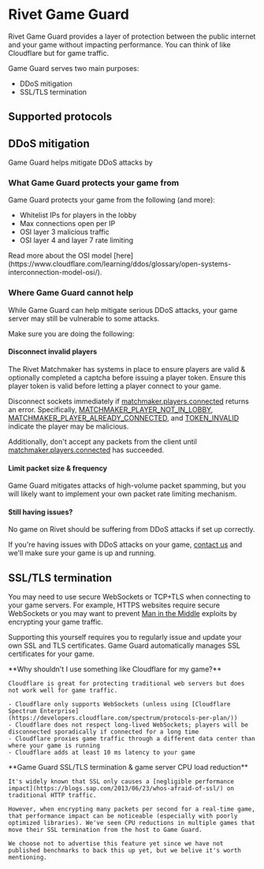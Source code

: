# Rivet Game Guard

Rivet Game Guard provides a layer of protection between the public internet and your game without impacting performance. You can think of like Cloudflare but for game traffic.

Game Guard serves two main purposes:

- DDoS mitigation
- SSL/TLS termination

## Supported protocols

<Snippet file='protocol-support-matrix.mdx' />

## DDoS mitigation

Game Guard helps mitigate DDoS attacks by

### What Game Guard protects your game from

Game Guard protects your game from the following (and more):

- Whitelist IPs for players in the lobby
- Max connections open per IP
- OSI <Tooltip tip="e.g. IP, ICMP">layer 3</Tooltip> malicious traffic
- OSI <Tooltip tip="e.g. TCP, UDP">layer 4</Tooltip> and <Tooltip tip="e.g. WebSocket, HTTP">layer 7</Tooltip> rate limiting

<Tip>
  Read more about the OSI model
  [here](https://www.cloudflare.com/learning/ddos/glossary/open-systems-interconnection-model-osi/).
</Tip>

### Where Game Guard cannot help

While Game Guard can help mitigate serious DDoS attacks, your game server may still be vulnerable to some attacks.

Make sure you are doing the following:

#### Disconnect invalid players

The Rivet Matchmaker has systems in place to ensure players are valid & optionally completed a captcha before issuing a player token. Ensure this player token is valid before letting a player connect to your game.

Disconnect sockets immediately if [matchmaker.players.connected](/matchmaker/api/post-players-connected) returns an error. Specifically, [MATCHMAKER_PLAYER_NOT_IN_LOBBY](/errors/mm/player-not-in-lobby), [MATCHMAKER_PLAYER_ALREADY_CONNECTED](/errors/mm/player-already-connected), and [TOKEN_INVALID](/errors/token/invalid) indicate the player may be malicious.

Additionally, don't accept any packets from the client until [matchmaker.players.connected](/matchmaker/api/post-players-connected) has succeeded.

#### Limit packet size & frequency

Game Guard mitigates attacks of high-volume packet spamming, but you will likely want to implement your own packet rate limiting mechanism.

#### Still having issues?

No game on Rivet should be suffering from DDoS attacks if set up correctly.

If you're having issues with DDoS attacks on your game, [contact us](https://discord.gg/BG2vqsJczH) and we'll make sure your game is up and running.

## SSL/TLS termination

You may need to use secure WebSockets or TCP+TLS when connecting to your game servers. For example, HTTPS websites require secure WebSockets or you may want to prevent [Man in the Middle](https://en.wikipedia.org/wiki/Man-in-the-middle_attack) exploits by encrypting your game traffic.

Supporting this yourself requires you to regularly issue and update your own SSL and TLS certificates. Game Guard automatically manages SSL certificates for your game.

<Info>
    **Why shouldn't I use something like Cloudflare for my game?**

    Cloudflare is great for protecting traditional web servers but does not work well for game traffic.

    - Cloudflare only supports WebSockets (unless using [Cloudflare Spectrum Enterprise](https://developers.cloudflare.com/spectrum/protocols-per-plan/))
    - Cloudflare does not respect long-lived WebSockets; players will be disconnected sporadically if connected for a long time
    - Cloudflare proxies game traffic through a different data center than where your game is running
    - Cloudflare adds at least 10 ms latency to your game

</Info>

<Info>
    **Game Guard SSL/TLS termination & game server CPU load reduction**

    It's widely known that SSL only causes a [negligible performance impact](https://blogs.sap.com/2013/06/23/whos-afraid-of-ssl/) on traditional HTTP traffic.

    However, when encrypting many packets per second for a real-time game, that performance impact can be noticeable (especially with poorly optimized libraries). We've seen CPU reductions in multiple games that move their SSL termination from the host to Game Guard.

    We choose not to advertise this feature yet since we have not published benchmarks to back this up yet, but we belive it's worth mentioning.

</Info>

